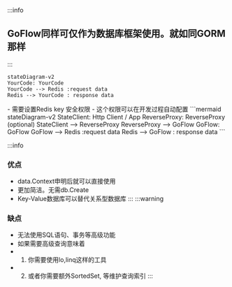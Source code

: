 


:::info
## GoFlow同样可仅作为数据库框架使用。就如同GORM那样
:::

<Tabs>
<TabItem value="在你的代码中作为数据库框架使用">

```mermaid
stateDiagram-v2
YourCode: YourCode
YourCode --> Redis :request data
Redis --> YourCode : response data
```
</TabItem>
<TabItem value="在web客户端中作为数据库框架使用">
- 需要设置Redis key 安全权限
- 这个权限可以在开发过程自动配置
```mermaid
stateDiagram-v2
StateClient: Http Client / App
ReverseProxy: ReverseProxy (optional)
StateClient --> ReverseProxy
ReverseProxy --> GoFlow
GoFlow: GoFlow
GoFlow --> Redis :request data
Redis --> GoFlow : response data
```
</TabItem>
</Tabs>

:::info
### 优点
- data.Context申明后就可以直接使用
- 更加简洁。无需db.Create
- Key-Value数据库可以替代关系型数据库
:::
:::warning
### 缺点
- 无法使用SQL语句、事务等高级功能
- 如果需要高级查询意味着
- 1. 你需要使用lo,linq这样的工具
- 2. 或者你需要额外SortedSet, 等维护查询索引
:::


